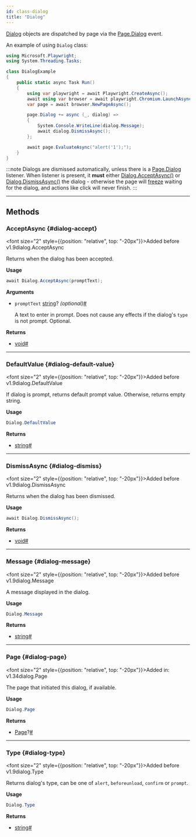 ```yaml
---
id: class-dialog
title: "Dialog"
---
```



[Dialog] objects are dispatched by page via the [Page.Dialog](/api/class-page.mdx#page-event-dialog) event.

An example of using `Dialog` class:

```csharp
using Microsoft.Playwright;
using System.Threading.Tasks;

class DialogExample
{
    public static async Task Run()
    {
        using var playwright = await Playwright.CreateAsync();
        await using var browser = await playwright.Chromium.LaunchAsync();
        var page = await browser.NewPageAsync();

        page.Dialog += async (_, dialog) =>
        {
            System.Console.WriteLine(dialog.Message);
            await dialog.DismissAsync();
        };

        await page.EvaluateAsync("alert('1');");
    }
}
```

:::note
Dialogs are dismissed automatically, unless there is a [Page.Dialog](/api/class-page.mdx#page-event-dialog) listener. When listener is present, it **must** either [Dialog.AcceptAsync()](/api/class-dialog.mdx#dialog-accept) or [Dialog.DismissAsync()](/api/class-dialog.mdx#dialog-dismiss) the dialog - otherwise the page will [freeze](https://developer.mozilla.org/en-US/docs/Web/JavaScript/EventLoop#never_blocking) waiting for the dialog, and actions like click will never finish.
:::


---

## Methods

### AcceptAsync {#dialog-accept}

<font size="2" style={{position: "relative", top: "-20px"}}>Added before v1.9</font><x-search>dialog.AcceptAsync</x-search>

Returns when the dialog has been accepted.

**Usage**

```csharp
await Dialog.AcceptAsync(promptText);
```

**Arguments**
- `promptText` [string]? *(optional)*<a aria-hidden="true" tabIndex="-1" class="list-anchor-link" id="dialog-accept-option-prompt-text"/><a href="#dialog-accept-option-prompt-text" class="list-anchor">#</a>
  
  A text to enter in prompt. Does not cause any effects if the dialog's `type` is not prompt. Optional.

**Returns**
- [void]<a aria-hidden="true" tabIndex="-1" class="list-anchor-link" id="dialog-accept-return"/><a href="#dialog-accept-return" class="list-anchor">#</a>

---

### DefaultValue {#dialog-default-value}

<font size="2" style={{position: "relative", top: "-20px"}}>Added before v1.9</font><x-search>dialog.DefaultValue</x-search>

If dialog is prompt, returns default prompt value. Otherwise, returns empty string.

**Usage**

```csharp
Dialog.DefaultValue
```

**Returns**
- [string]<a aria-hidden="true" tabIndex="-1" class="list-anchor-link" id="dialog-default-value-return"/><a href="#dialog-default-value-return" class="list-anchor">#</a>

---

### DismissAsync {#dialog-dismiss}

<font size="2" style={{position: "relative", top: "-20px"}}>Added before v1.9</font><x-search>dialog.DismissAsync</x-search>

Returns when the dialog has been dismissed.

**Usage**

```csharp
await Dialog.DismissAsync();
```

**Returns**
- [void]<a aria-hidden="true" tabIndex="-1" class="list-anchor-link" id="dialog-dismiss-return"/><a href="#dialog-dismiss-return" class="list-anchor">#</a>

---

### Message {#dialog-message}

<font size="2" style={{position: "relative", top: "-20px"}}>Added before v1.9</font><x-search>dialog.Message</x-search>

A message displayed in the dialog.

**Usage**

```csharp
Dialog.Message
```

**Returns**
- [string]<a aria-hidden="true" tabIndex="-1" class="list-anchor-link" id="dialog-message-return"/><a href="#dialog-message-return" class="list-anchor">#</a>

---

### Page {#dialog-page}

<font size="2" style={{position: "relative", top: "-20px"}}>Added in: v1.34</font><x-search>dialog.Page</x-search>

The page that initiated this dialog, if available.

**Usage**

```csharp
Dialog.Page
```

**Returns**
- [Page]?<a aria-hidden="true" tabIndex="-1" class="list-anchor-link" id="dialog-page-return"/><a href="#dialog-page-return" class="list-anchor">#</a>

---

### Type {#dialog-type}

<font size="2" style={{position: "relative", top: "-20px"}}>Added before v1.9</font><x-search>dialog.Type</x-search>

Returns dialog's type, can be one of `alert`, `beforeunload`, `confirm` or `prompt`.

**Usage**

```csharp
Dialog.Type
```

**Returns**
- [string]<a aria-hidden="true" tabIndex="-1" class="list-anchor-link" id="dialog-type-return"/><a href="#dialog-type-return" class="list-anchor">#</a>


[Accessibility]: /api/class-accessibility.mdx "Accessibility"
[APIRequest]: /api/class-apirequest.mdx "APIRequest"
[APIRequestContext]: /api/class-apirequestcontext.mdx "APIRequestContext"
[APIResponse]: /api/class-apiresponse.mdx "APIResponse"
[APIResponseAssertions]: /api/class-apiresponseassertions.mdx "APIResponseAssertions"
[Browser]: /api/class-browser.mdx "Browser"
[BrowserContext]: /api/class-browsercontext.mdx "BrowserContext"
[BrowserType]: /api/class-browsertype.mdx "BrowserType"
[CDPSession]: /api/class-cdpsession.mdx "CDPSession"
[CDPSessionEvent]: /api/class-cdpsessionevent.mdx "CDPSessionEvent"
[Clock]: /api/class-clock.mdx "Clock"
[ConsoleMessage]: /api/class-consolemessage.mdx "ConsoleMessage"
[Dialog]: /api/class-dialog.mdx "Dialog"
[Download]: /api/class-download.mdx "Download"
[ElementHandle]: /api/class-elementhandle.mdx "ElementHandle"
[FileChooser]: /api/class-filechooser.mdx "FileChooser"
[FormData]: /api/class-formdata.mdx "FormData"
[Frame]: /api/class-frame.mdx "Frame"
[FrameLocator]: /api/class-framelocator.mdx "FrameLocator"
[JSHandle]: /api/class-jshandle.mdx "JSHandle"
[Keyboard]: /api/class-keyboard.mdx "Keyboard"
[Locator]: /api/class-locator.mdx "Locator"
[LocatorAssertions]: /api/class-locatorassertions.mdx "LocatorAssertions"
[Mouse]: /api/class-mouse.mdx "Mouse"
[Page]: /api/class-page.mdx "Page"
[PageAssertions]: /api/class-pageassertions.mdx "PageAssertions"
[Playwright]: /api/class-playwright.mdx "Playwright"
[PlaywrightAssertions]: /api/class-playwrightassertions.mdx "PlaywrightAssertions"
[Request]: /api/class-request.mdx "Request"
[Response]: /api/class-response.mdx "Response"
[Route]: /api/class-route.mdx "Route"
[Selectors]: /api/class-selectors.mdx "Selectors"
[TimeoutError]: /api/class-timeouterror.mdx "TimeoutError"
[Touchscreen]: /api/class-touchscreen.mdx "Touchscreen"
[Tracing]: /api/class-tracing.mdx "Tracing"
[Video]: /api/class-video.mdx "Video"
[WebError]: /api/class-weberror.mdx "WebError"
[WebSocket]: /api/class-websocket.mdx "WebSocket"
[WebSocketFrame]: /api/class-websocketframe.mdx "WebSocketFrame"
[WebSocketRoute]: /api/class-websocketroute.mdx "WebSocketRoute"
[Worker]: /api/class-worker.mdx "Worker"
[Element]: https://developer.mozilla.org/en-US/docs/Web/API/element "Element"
[EvaluationArgument]: /evaluating.mdx#evaluation-argument "EvaluationArgument"
[Promise]: https://developer.mozilla.org/en-US/docs/Web/JavaScript/Reference/Global_Objects/Promise "Promise"
[iterator]: https://developer.mozilla.org/en-US/docs/Web/JavaScript/Reference/Iteration_protocols "Iterator"
[origin]: https://developer.mozilla.org/en-US/docs/Glossary/Origin "Origin"
[selector]: https://developer.mozilla.org/en-US/docs/Web/CSS/CSS_Selectors "selector"
[Serializable]: https://developer.mozilla.org/en-US/docs/Web/JavaScript/Reference/Global_Objects/JSON/stringify#Description "Serializable"
[UIEvent.detail]: https://developer.mozilla.org/en-US/docs/Web/API/UIEvent/detail "UIEvent.detail"
[UnixTime]: https://en.wikipedia.org/wiki/Unix_time "Unix Time"
[xpath]: https://developer.mozilla.org/en-US/docs/Web/XPath "xpath"

[bool]: https://docs.microsoft.com/en-us/dotnet/api/system.boolean "bool"
[Date]: https://learn.microsoft.com/en-us/dotnet/api/system.datetime "DateTime"
[double]: https://docs.microsoft.com/en-us/dotnet/api/system.double "double"
[byte]: https://docs.microsoft.com/en-us/dotnet/api/system.byte "byte"
[int]: https://docs.microsoft.com/en-us/dotnet/api/system.int32 "int"
[long]: https://docs.microsoft.com/en-us/dotnet/api/system.int64 "long"
[void]: https://docs.microsoft.com/en-us/dotnet/csharp/language-reference/builtin-types/void "void"
[string]: https://docs.microsoft.com/en-us/dotnet/api/system.string "string"
[URL]: https://nodejs.org/api/url.html "URL"
[Regex]: https://docs.microsoft.com/en-us/dotnet/api/system.text.regularexpressions.regex "Regex"

[Action]: https://docs.microsoft.com/en-us/dotnet/api/system.action-1 "Action"
[Func]: https://docs.microsoft.com/en-us/dotnet/api/system.func-2 "Func"
[IEnumerable]: https://docs.microsoft.com/en-us/dotnet/api/system.collections.ienumerable "IEnumerable"
[IReadOnlyList]: https://learn.microsoft.com/en-us/dotnet/api/system.collections.generic.ireadonlylist-1?view=net-9.0 "IReadOnlyList"
[IDictionary]: https://docs.microsoft.com/en-us/dotnet/api/system.collections.idictionary "IDictionary"
[Task]: https://docs.microsoft.com/en-us/dotnet/api/system.threading.tasks.task?view=net-5.0 "Task"
[IReadOnlyDictionary]: https://docs.microsoft.com/en-us/dotnet/api/system.collections.generic.ireadonlydictionary-2 "IReadOnlyDictionary"
[JsonElement]: https://docs.microsoft.com/en-us/dotnet/api/system.text.json.jsonelement "JsonElement"

[all available image tags]: https://mcr.microsoft.com/en-us/product/playwright/dotnet/about "all available image tags"
[Microsoft Artifact Registry]: https://mcr.microsoft.com/en-us/product/playwright/dotnet/about "Microsoft Artifact Registry"
[Dockerfile.noble]: https://github.com/microsoft/playwright-dotnet/blob/main/utils/docker/Dockerfile.noble "Dockerfile.noble"
